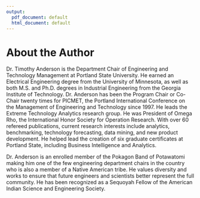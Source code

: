 ```yaml
---
output:
  pdf_document: default
  html_document: default
---
```

# About the Author {-}

Dr. Timothy Anderson is the Department Chair of Engineering and Technology Management at Portland State University. He earned an Electrical Engineering degree from the University of Minnesota, as well as both  M.S. and Ph.D. degrees in Industrial Engineering from the Georgia Institute of Technology. Dr. Anderson has been the Program Chair or Co-Chair twenty times for PICMET, the Portland International Conference on the Management of Engineering and Technology since 1997. He leads the Extreme Technology Analytics research group.  He was President of Omega Rho, the International Honor Society for Operation Research. With over 60 refereed publications, current research interests include analytics, benchmarking, technology forecasting, data mining, and new product development. He helped lead the creation of six graduate certificates at Portland State, including Business Intelligence and Analytics. 

Dr. Anderson is an enrolled member of the Pokagon Band of Potawatomi making him one of the few engineering department chairs in the country who is also a member of a Native American tribe. He values diversity and works to ensure that future engineers and scientists better represent the full community. He has been recognized as a Sequoyah Fellow of the American Indian Science and Engineering Society. 

